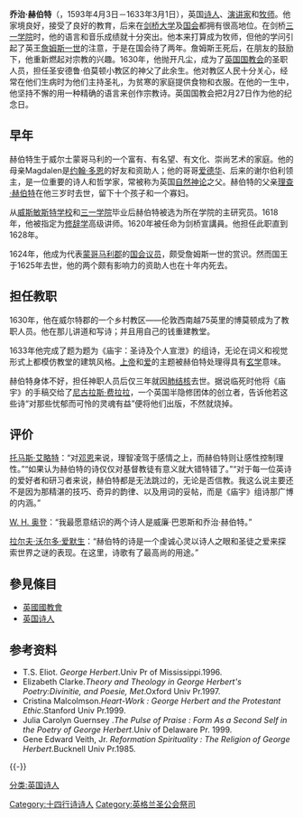 {{noteTA
|1=zh-hans:乔治;zh-hk:佐治;zh-tw:喬治;
|2=zh-cn:赫伯特; zh-tw:赫伯特; zh-hk:夏拔;
}}
{{Infobox Writer <!-- for more information see [[:Template:Infobox_Writer/doc|:Template:Infobox Writer/doc]] -->
| name        = 乔治·赫伯特 <br> George Herbert
| image       = George Herbert.jpg
| caption     = 
| birthdate  = {{birth date|df=yes|1593|4|3}}
| birthplace = 威尔士 蒙哥马利
| deathdate  = {{death date and age|df=yes|1633|3|1|1593|4|3}}
| deathplace = [[威尔特郡|威尔特郡]][[博莫顿|博莫顿]]
| occupation  = 诗人、演讲家、牧师
}}
'''乔治·赫伯特'''（{{lang-en|George Herbert}}，1593年4月3日－1633年3月1日），英国[[诗人|诗人]]、[[演讲家|演讲家]]和[[牧师|牧师]]。他家境良好，接受了良好的教育，后来在[[剑桥大学|剑桥大学]]及[[国会|国会]]都拥有很高地位。在剑桥[[三一学院|三一学院]]时，他的语言和音乐成绩就十分突出。他本来打算成为牧师，但他的学问引起了英王[[詹姆斯一世|詹姆斯一世]]的注意，于是在国会待了两年。詹姆斯王死后，在朋友的鼓励下，他重新燃起对宗教的兴趣。1630年，他抛开凡尘，成为了[[英国国教会|英国国教会]]的圣职人员，担任圣安德鲁·伯莫顿小教区的神父了此余生。他对教区人民十分关心，经常在他们生病时为他们主持圣礼，为贫寒的家庭提供食物和衣服。在他的一生中，他坚持不懈的用一种精确的语言来创作宗教诗。英国国教会把2月27日作为他的纪念日。

==早年==
赫伯特生于威尔士蒙哥马利的一个富有、有名望、有文化、崇尚艺术的家庭。他的母亲Magdalen是[[约翰·多恩|约翰·多恩]]的好友和资助人；他的哥哥[[爱德华·赫伯特，第一代谢尔伯利男爵|爱德华]]、后来的谢尔伯利领主，是一位重要的诗人和哲学家，常被称为英国[[自然神论|自然神论]]之父。赫伯特的父亲[[理查·赫伯特|理查·赫伯特]]在他三岁时去世，留下十个孩子和一个寡妇。

从[[威斯敏斯特学校|威斯敏斯特学校]]和[[三一学院|三一学院]]毕业后赫伯特被选为所在学院的主研究员。1618年，他被指定为[[修辞学|修辞学]]高级讲师。1620年被任命为剑桥宣講員。他担任此职直到1628年。

1624年，他成为代表[[蒙哥马利郡|蒙哥马利郡]]的[[国会议员|国会议员]]，颇受詹姆斯一世的赏识。然而国王于1625年去世，他的两个颇有影响力的资助人也在十年内死去。

== 担任教职 ==
1630年，他在威尔特郡的一个乡村教区——伦敦西南越75英里的博莫顿成为了教职人员。他在那儿讲道和写诗；并且用自己的钱重建教堂。

1633年他完成了题为题为《庙宇：圣诗及个人宣泄》的组诗，无论在词义和视觉形式上都模仿教堂的建筑风格。[[上帝|上帝]]和[[爱|爱]]的主题被赫伯特处理得具有[[玄学|玄学]]意味。

赫伯特身体不好，担任神职人员后仅三年就因[[肺结核|肺结核]]去世。据说临死时他将《庙宇》的手稿交给了[[尼古拉斯·费拉拉|尼古拉斯·费拉拉]]，一个英国半隐修团体的创立者，告诉他若这些诗“对那些忧郁而可怜的灵魂有益”便将他们出版，不然就烧掉。

==评价==
[[托马斯·艾略特|托马斯·艾略特]]：“对[[约翰·唐尼|邓恩]]来说，理智凌驾于感情之上，而赫伯特则让感性控制理性。”“如果认为赫伯特的诗仅仅对基督教徒有意义就大错特错了。”“对于每一位英诗的爱好者和研习者来说，赫伯特都是无法跳过的，无论是否信教。我这么说主要还不是因为那精湛的技巧、奇异的韵律、以及用词的妥帖，而是《庙宇》组诗那广博的内涵。”

[[W._H._奥登|W. H. 奥登]]：“我最愿意结识的两个诗人是威廉·巴恩斯和乔治·赫伯特。”

[[拉尔夫·沃尔多·爱默生|拉尔夫·沃尔多·爱默生]]：“赫伯特的诗是一个虔诚心灵以诗人之眼和圣徒之爱来探索世界之谜的表现。在这里，诗歌有了最高尚的用途。”

==參見條目==
*[[英國國教會|英國國教會]]
*[[英国诗人|英国诗人]]

==参考资料==
*T.S. Eliot. ''  George Herbert''.Univ Pr of Mississippi.1996.
*Elizabeth Clarke.''Theory and Theology in George Herbert's Poetry:Divinitie, and Poesie, Met''.Oxford Univ Pr.1997.
*Cristina Malcolmson.'' Heart-Work : George Herbert and the Protestant Ethic''.Stanford Univ Pr.1999.
*Julia Carolyn Guernsey .'' The Pulse of Praise : Form As a Second Self in the Poetry of George Herbert''.Univ of Delaware Pr. 1999.
*Gene Edward Veith, Jr. ''Reformation Spirituality : The Religion of George Herbert''.Bucknell Univ Pr.1985.

{{-}}
{{Authority control}}
{{DEFAULTSORT:Herbert, George}}

[[分类:英国诗人|分类:英国诗人]]
[[Category:十四行诗诗人|Category:十四行诗诗人]]
[[Category:英格兰圣公会祭司|Category:英格兰圣公会祭司]]